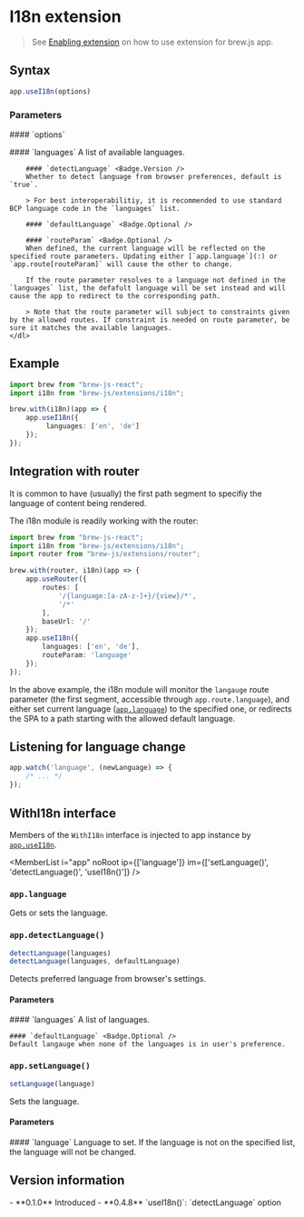 <Module name="brew-js/extensions" />

# I18n extension

> See [Enabling extension](/docs/app/create-app#s-enabling-extensions) on how to use
  extension for brew.js app.

<ImportHint
    name="I18n"
    module="brew-js/extension/i18n"
    import="default"
    expanded
/>

## Syntax

```javascript
app.useI18n(options)
```

### Parameters

<dl>
    #### `options`
    <dl>
        #### `languages`
        A list of available languages.

        #### `detectLanguage` <Badge.Version />
        Whether to detect language from browser preferences, default is `true`.

        > For best interoperabilitiy, it is recommended to use standard BCP language code in the `languages` list.

        #### `defaultLanguage` <Badge.Optional />

        #### `routeParam` <Badge.Optional />
        When defined, the current language will be reflected on the specified route parameters. Updating either [`app.language`](:) or `app.route[routeParam]` will cause the other to change.

        If the route parameter resolves to a language not defined in the `languages` list, the defafult language will be set instead and will cause the app to redirect to the corresponding path.

        > Note that the route parameter will subject to constraints given by the allowed routes. If constraint is needed on route parameter, be sure it matches the available languages.
    </dl>
</dl>

## Example

```typescript
import brew from "brew-js-react";
import i18n from "brew-js/extensions/i18n";

brew.with(i18n)(app => {
    app.useI18n({
         languages: ['en', 'de']
    });
});
```

## Integration with router

It is common to have (usually) the first path segment to specifiy the language of content being rendered.

The i18n module is readily working with the router:

```typescript
import brew from "brew-js-react";
import i18n from "brew-js/extensions/i18n";
import router from "brew-js/extensions/router";

brew.with(router, i18n)(app => {
    app.useRouter({
        routes: [
            '/{language:[a-zA-z-]+}/{view}/*',
            '/*'
        ],
        baseUrl: '/'
    });
    app.useI18n({
        languages: ['en', 'de'],
        routeParam: 'language'
    });
});
```

In the above example, the i18n module will monitor the `langauge` route parameter (the first segment, accessible through `app.route.language`),
and either set current language ([`app.language`](:)) to the specified one, or redirects the SPA to a path starting with the allowed default language.

## Listening for language change

```typescript
app.watch('language', (newLanguage) => {
    /* ... */
});
```

## WithI18n interface

Members of the `WithI18n` interface is injected to app instance by [`app.useI18n`](:).

<MemberList
    i="app" noRoot
    ip={['language']}
    im={['setLanguage()', 'detectLanguage()', 'useI18n()']}
/>

### `app.language`

Gets or sets the language.

### `app.detectLanguage()`

```javascript
detectLanguage(languages)
detectLanguage(languages, defaultLanguage)
```

Detects preferred language from browser's settings.

#### Parameters

<dl>
    #### `languages`
    A list of languages.

    #### `defaultLanguage` <Badge.Optional />
    Default langauge when none of the languages is in user's preference.

</dl>

### `app.setLanguage()`

```javascript
setLanguage(language)
```

Sets the language.

#### Parameters

<dl>
    #### `language`
    Language to set. If the language is not on the specified list, the language will not be changed.

</dl>

## Version information

<VersionTimeline module="brew-js">
- **0.1.0** Introduced
- **0.4.8** `useI18n()`: `detectLanguage` option
</VersionTimeline>
